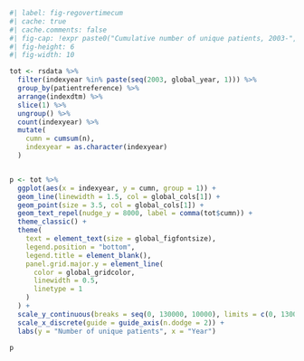 ```r
#| label: fig-regovertimecum
#| cache: true
#| cache.comments: false
#| fig-cap: !expr paste0("Cumulative number of unique patients, 2003-", global_year)
#| fig-height: 6
#| fig-width: 10

tot <- rsdata %>%
  filter(indexyear %in% paste(seq(2003, global_year, 1))) %>%
  group_by(patientreference) %>%
  arrange(indexdtm) %>%
  slice(1) %>%
  ungroup() %>%
  count(indexyear) %>%
  mutate(
    cumn = cumsum(n),
    indexyear = as.character(indexyear)
  )


p <- tot %>%
  ggplot(aes(x = indexyear, y = cumn, group = 1)) +
  geom_line(linewidth = 1.5, col = global_cols[1]) +
  geom_point(size = 3.5, col = global_cols[1]) +
  geom_text_repel(nudge_y = 8000, label = comma(tot$cumn)) +
  theme_classic() +
  theme(
    text = element_text(size = global_figfontsize),
    legend.position = "bottom",
    legend.title = element_blank(),
    panel.grid.major.y = element_line(
      color = global_gridcolor,
      linewidth = 0.5,
      linetype = 1
    )
  ) +
  scale_y_continuous(breaks = seq(0, 130000, 10000), limits = c(0, 130000), labels = comma_format()) +
  scale_x_discrete(guide = guide_axis(n.dodge = 2)) +
  labs(y = "Number of unique patients", x = "Year")

p
```
